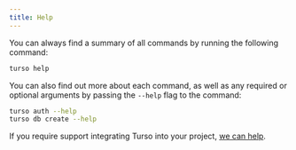```yaml
---
title: Help
---
```


You can always find a summary of all commands by running the following command:

```bash
turso help
```

You can also find out more about each command, as well as any required or optional arguments by passing the `--help` flag to the command:

```bash
turso auth --help
turso db create --help
```

If you require support integrating Turso into your project, [we can help](/support).
